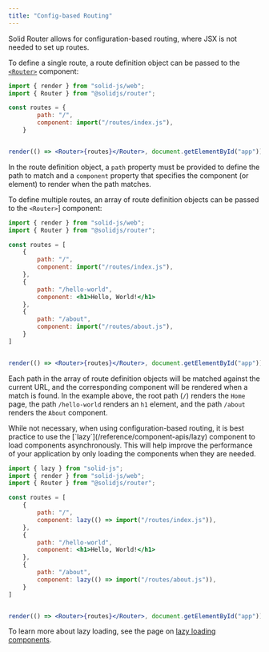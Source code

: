 ```yaml
---
title: "Config-based Routing"
---
```


Solid Router allows for configuration-based routing, where JSX is not needed to set up routes. 

To define a single route, a route definition object can be passed to the [`<Router>`](/solid-router/reference/components/router) component:

```jsx
import { render } from "solid-js/web";
import { Router } from "@solidjs/router";

const routes = {
		path: "/",
		component: import("/routes/index.js"),
	}


render(() => <Router>{routes}</Router>, document.getElementById("app"));
```

In the route definition object, a `path` property must be provided to define the path to match and a `component` property that specifies the component (or element) to render when the path matches.

To define multiple routes, an array of route definition objects can be passed to the `<Router>`] component:

```jsx
import { render } from "solid-js/web";
import { Router } from "@solidjs/router";

const routes = [
    {
		path: "/",
		component: import("/routes/index.js"),
	},
    {
        path: "/hello-world",
        component: <h1>Hello, World!</h1>
    },
    {
        path: "/about",
        component: import("/routes/about.js"),
    }
]


render(() => <Router>{routes}</Router>, document.getElementById("app"));
```

Each path in the array of route definition objects will be matched against the current URL, and the corresponding component will be rendered when a match is found.
In the example above, the root path (`/`) renders the `Home` page, the path `/hello-world` renders an `h1` element, and the path `/about` renders the `About` component.

<Callout title="Lazy Loading">
While not necessary, when using configuration-based routing, it is best practice to use the [`lazy`](/reference/component-apis/lazy) component to load components asynchronously. 
This will help improve the performance of your application by only loading the components when they are needed.

```jsx
import { lazy } from "solid-js";
import { render } from "solid-js/web";
import { Router } from "@solidjs/router";

const routes = [
    {
		path: "/",
		component: lazy(() => import("/routes/index.js")),
	},
    {
        path: "/hello-world",
        component: <h1>Hello, World!</h1>
    },
    {
        path: "/about",
        component: lazy(() => import("/routes/about.js")),
    }
]


render(() => <Router>{routes}</Router>, document.getElementById("app"));
```

To learn more about lazy loading, see the page on [lazy loading components](/solid-router/advanced-concepts/lazy-loading).
</Callout>
